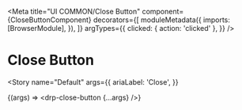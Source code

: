 


<Meta
  title="UI COMMON/Close Button"
  component={CloseButtonComponent}
  decorators={[
    moduleMetadata({
      imports: [BrowserModule],
    }),
  ]}
  argTypes={{
    clicked: { action: 'clicked' },
  }}
/>

# Close Button

<Story
  name="Default"
  args={{
    ariaLabel: 'Close',
  }}
>
  {(args) => <drp-close-button {...args} />}
</Story>
